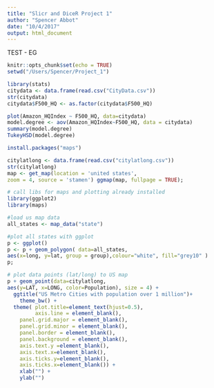 ```yaml
---
title: "Slicr and DiceR Project 1"
author: "Spencer Abbot"
date: "10/4/2017"
output: html_document
---
```

TEST - EG
```r
knitr::opts_chunk$set(echo = TRUE)
setwd("/Users/Spencer/Project_1")
```

```r
library(stats)
citydata <- data.frame(read.csv("CityData.csv"))
str(citydata)
citydata$F500_HQ <- as.factor(citydata$F500_HQ)
```


```r
plot(Amazon_HQIndex ~ F500_HQ, data=citydata)
model.degree <- aov(Amazon_HQIndex~F500_HQ, data = citydata)
summary(model.degree)
TukeyHSD(model.degree)
```

```r
install.packages("maps")

citylatlong <- data.frame(read.csv("citylatlong.csv"))
str(citylatlong)
map <- get_map(location = 'united states', 
zoom = 4, source = 'stamen') ggmap(map, fullpage = TRUE);

# call libs for maps and plotting already installed 
library(ggplot2)
library(maps)

#load us map data
all_states <- map_data("state")

#plot all states with ggplot
p <- ggplot()
p <- p + geom_polygon( data=all_states, 
aes(x=long, y=lat, group = group),colour="white", fill="grey10" )
p;

# plot data points (lat/long) to US map
p + geom_point(data=citylatlong, 
aes(y=LAT, x=LONG, color=Population), size = 4) +
  ggtitle("US Metro Cities with population over 1 million")+
    theme_bw() +
  theme( plot.title=element_text(hjust=0.5),
         axis.line = element_blank(),
    panel.grid.major = element_blank(),
    panel.grid.minor = element_blank(),
    panel.border = element_blank(),
    panel.background = element_blank(),
    axis.text.y =element_blank(),
    axis.text.x=element_blank(),
    axis.ticks.y=element_blank(),
    axis.ticks.x=element_blank()) +
    xlab("") + 
    ylab("")
```
